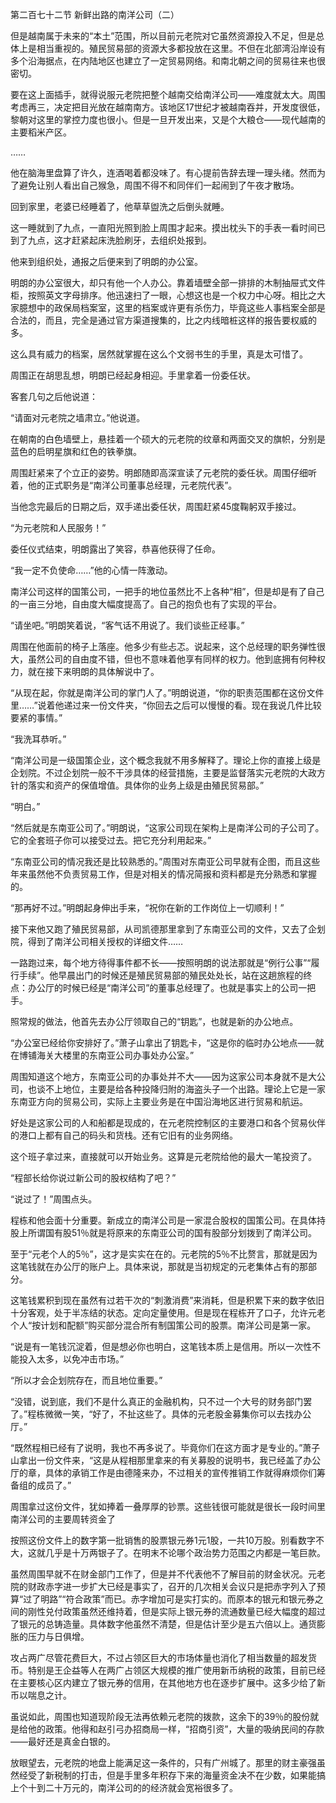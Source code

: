

第二百七十二节 新鲜出路的南洋公司（二）

但是越南属于未来的“本土”范围，所以目前元老院对它虽然资源投入不足，但是总体上是相当重视的。殖民贸易部的资源大多都投放在这里。不但在北部湾沿岸设有多个沿海据点，在内陆地区也建立了一定贸易网络。和南北朝之间的贸易往来也很密切。

要在这上面插手，就得说服元老院把整个越南交给南洋公司――难度就太大。周围考虑再三，决定把目光放在越南南方。该地区17世纪才被越南吞并，开发度很低，黎朝对这里的掌控力度也很小。但是一旦开发出来，又是个大粮仓――现代越南的主要稻米产区。

……

他在脑海里盘算了许久，连酒喝着都没味了。有心提前告辞去理一理头绪。然而为了避免让别人看出自己猴急，周围不得不和同伴们一起闹到了午夜才散场。

回到家里，老婆已经睡着了，他草草盥洗之后倒头就睡。

这一睡就到了九点，一直阳光照到脸上周围才起来。摸出枕头下的手表一看时间已到了九点，这才赶紧起床洗脸刷牙，去组织处报到。

他来到组织处，通报之后便来到了明朗的办公室。

明朗的办公室很大，却只有他一个人办公。靠着墙壁全部一排排的木制抽屉式文件柜，按照英文字母排序。他迅速扫了一眼，心想这也是一个权力中心呀。相比之大家臆想中的政保局档案室，这里的档案或许更有杀伤力，毕竟这些人事档案全部是合法的，而且，完全是通过官方渠道搜集的，比之内线暗桩这样的报告要权威的多。

这么具有威力的档案，居然就掌握在这么个文弱书生的手里，真是太可惜了。

周围正在胡思乱想，明朗已经起身相迎。手里拿着一份委任状。

客套几句之后他说道：

“请面对元老院之墙肃立。”他说道。

在朝南的白色墙壁上，悬挂着一个硕大的元老院的纹章和两面交叉的旗帜，分别是蓝色的启明星旗和红色的铁拳旗。

周围赶紧来了个立正的姿势。明郎随即高深宣读了元老院的委任状。周围仔细听着，他的正式职务是“南洋公司董事总经理，元老院代表”。

当他念完最后的日期之后，双手递出委任状，周围赶紧45度鞠躬双手接过。

“为元老院和人民服务！”

委任仪式结束，明朗露出了笑容，恭喜他获得了任命。

“我一定不负使命……”他的心情一阵激动。

南洋公司这样的国策公司，一把手的地位虽然比不上各种“相”，但是却是有了自己的一亩三分地，自由度大幅度提高了。自己的抱负也有了实现的平台。

“请坐吧。”明朗笑着说，“客气话不用说了。我们谈些正经事。”

周围在他面前的椅子上落座。他多少有些忐忑。说起来，这个总经理的职务弹性很大，虽然公司的自由度不错，但也不意味着他享有同样的权力。他到底拥有何种权力，就在接下来明朗的具体解说中了。

“从现在起，你就是南洋公司的掌门人了。”明朗说道，“你的职责范围都在这份文件里……”说着他递过来一份文件夹，“你回去之后可以慢慢的看。现在我说几件比较要紧的事情。”

“我洗耳恭听。”

“南洋公司是一级国策企业，这个概念我就不用多解释了。理论上你的直接上级是企划院。不过企划院一般不干涉具体的经营措施，主要是监督落实元老院的大政方针的落实和资产的保值增值。具体你的业务上级是由殖民贸易部。”

“明白。”

“然后就是东南亚公司了。”明朗说，“这家公司现在架构上是南洋公司的子公司了。它的全套班子你可以接受过去。把它充分利用起来。”

“东南亚公司的情况我还是比较熟悉的。”周围对东南亚公司早就有企图，而且这些年来虽然他不负责贸易工作，但是对相关的情况简报和资料都是充分熟悉和掌握的。

“那再好不过。”明朗起身伸出手来，“祝你在新的工作岗位上一切顺利！”

接下来他又跑了殖民贸易部，从司凯德那里拿到了东南亚公司的文件，又去了企划院，得到了南洋公司相关授权的详细文件……

一路跑过来，每个地方待得事件都不长――按照明朗的说法那就是“例行公事”“履行手续”。他早晨出门的时候还是殖民贸易部的殖民处处长，站在这趟旅程的终点：办公厅的时候已经是“南洋公司”的董事总经理了。也就是事实上的公司一把手。

照常规的做法，他首先去办公厅领取自己的“钥匙”，也就是新的办公地点。

“办公室已经给你安排好了。”萧子山拿出了钥匙卡，“这是你的临时办公地点――就在博铺海关大楼里的东南亚公司办事处办公室。”

周围知道这个地方，东南亚公司的办事处并不大――因为这家公司本身就不是大公司，也谈不上地位，主要是给各种投降归附的海盗头子一个出路。理论上它是一家东南亚方向的贸易公司，实际上主要业务是在中国沿海地区进行贸易和航运。

好处是这家公司的人和船都是现成的，在元老院控制区的主要港口和各个贸易伙伴的港口上都有自己的码头和货栈。还有它旧有的业务网络。

这个班子拿过来，直接就可以开始业务。这算是元老院给他的最大一笔投资了。

“程部长给你说过新公司的股权结构了吧？”

“说过了！”周围点头。

程栋和他会面十分重要。新成立的南洋公司是一家混合股权的国策公司。在具体持股上所谓国有股51％就是将原来的东南亚公司的国有股部分划拨到了南洋公司。

至于“元老个人的5％”，这才是实实在在的。元老院的5％不比赘言，那就是因为这笔钱就在办公厅的账户上。具体来说，那就是当初规定的元老集体占有的那部分。

这笔钱累积到现在虽然有过若干次的“刺激消费”来消耗，但是积累下来的数字依旧十分客观，处于半冻结的状态。定向定量使用。但是现在程栋开了口子，允许元老个人“按计划和配额”购买部分混合所有制国策公司的股票。南洋公司是第一家。

“说是有一笔钱沉淀着，但是想必你也明白，这笔钱本质上是信用。所以一次性不能投入太多，以免冲击市场。”

“所以才会企划院存在，而且地位重要。”

“没错，说到底，我们不是什么真正的金融机构，只不过一个大号的财务部门罢了。”程栋微微一笑，“好了，不扯这些了。具体的元老股金募集你可以去找办公厅。”

“既然程相已经有了说明，我也不再多说了。毕竟你们在这方面才是专业的。”萧子山拿出一份文件来，“这是从程相那里拿来的有关募股的说明书，我已经盖了办公厅的章，具体的承销工作是由德隆来办，不过相关的宣传推销工作就得麻烦你们筹备组的成员了。”

周围拿过这份文件，犹如捧着一叠厚厚的钞票。这些钱很可能就是很长一段时间里南洋公司的主要周转资金了

按照这份文件上的数字第一批销售的股票银元券1元1股，一共10万股。别看数字不大，这就几乎是十万两银子了。在明末不论哪个政治势力范围之内都是一笔巨款。

虽然周围早就不在财金部门工作了，但是并不代表他不了解目前的财金状况。元老院的财政赤字进一步扩大已经是事实了，召开的几次相关会议只是把赤字列入了预算“过了明路”“符合政策”而已。赤字增加可是实打实的。而原本的银元和银元券之间的刚性兑付政策虽然还维持着，但是实际上银元券的流通数量已经大幅度的超过了银元的总铸造量。具体数字他虽然不清楚，但是估计至少是五六倍以上。通货膨胀的压力与日俱增。

攻占两广尽管花费巨大，不过占领区巨大的市场体量也消化了相当数量的超发货币。特别是王企益等人在两广占领区大规模的推广使用新币纳税的政策，目前已经在主要核心区内建立了银元券的信用，在其他地方也在逐步扩展中。这多少给了新币以喘息之计。

虽说如此，周围也知道现阶段无法再依赖元老院的拨款，这余下的39％的股份就是给他的政策。他得和赵引弓办招商局一样，“招商引资”，大量的吸纳民间的存款――最好还是真金白银的。

放眼望去，元老院的地盘上能满足这一条件的，只有广州城了。那里的财主豪强虽然经受了新税制的打击，但是手里多年积存下来的海量资金决不在少数，如果能搞上个十到二十万元的，南洋公司的的经济就会宽裕很多了。

